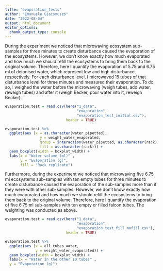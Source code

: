 ```yaml
---
title: "evaporation_tests"
author: "Emanuele Giacomuzzo"
date: "2022-08-04"
output: html_document
editor_options: 
  chunk_output_type: console
---
```


During the experiment we noticed that microwaving ecosystem sub-samples for three minutes to create disturbance caused the evaporation of the ecosystems. However, we don't know exactly how much evaporated and how much we should refill the ecosystems to bring them back to the original volume. Therefore, here I quantify the evaporation of 5.75 and 6.75 ml of deionised water, which represent low and high disturbance, respectively. For each disturbance level, I microwaved 15 tubes of that disturbance level for three minutes and measured their evaporation. To do so, I weighed the water before the microwaving (weigh tubes, add water, reweigh tubes) and after it (weigh Becker, pour water into it, reweigh Becker).

```r
evaporation.test = read.csv(here("1_data", 
                                 "evaporation",
                                 "evaporation_test_initial.csv"), 
                            header = TRUE)

evaporation.test %>%
  ggplot(aes (x = as.character(water_pipetted),
                y = weight_water_evaporated,
                group = interaction(water_pipetted, as.character(rack)),
                fill = as.character(rack))) +
  geom_boxplot(width = boxplot_width) +
  labs(x = "Water volume (ml)" , 
       y = "Evaporation (g)", 
       fill = "Rack replicate")
```

Furthermore, during the experiment we noticed that microwaving five 6.75 ml ecosystems sub-samples with ten empty tubes for three minutes to create disturbance caused the evaporation of the sub-samples more than if they were with other sub-samples. However, we don't know exactly how much evaporated and how much we should refill the ecosystems to bring them back to the original volume. Therefore, here I quantify the evaporation of five 6.75 ml sub-samples with ten empty or filled falcon tubes. The weighting was conducted as above. 

```r
evaporation.test = read.csv(here("1_data", 
                                 "evaporation", 
                                 "evaporation_test_fill_nofill.csv"), 
                            header = TRUE)

evaporation.test %>%
  ggplot(aes (x = all_tubes_water,
              y = weight_water_evaporated)) +
  geom_boxplot(width = boxplot_width) +
  labs(x = "Water in the other 10 tubes" , 
  y = "Evaporation (g)")
```
